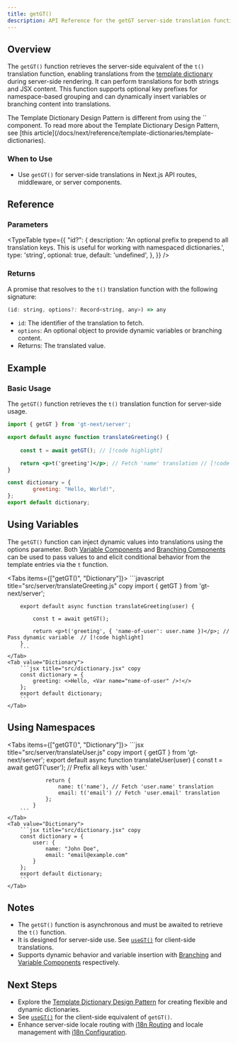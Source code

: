 ```yaml
---
title: getGT()
description: API Reference for the getGT server-side translation function
---
```


## Overview

The `getGT()` function retrieves the server-side equivalent of the `t()` translation function, enabling translations from the [template dictionary](/docs/next/reference/template-dictionaries/template-dictionaries) during server-side rendering.
It can perform translations for both strings and JSX content.
This function supports optional key prefixes for namespace-based grouping and can dynamically insert variables or branching content into translations.

<Callout>
    The Template Dictionary Design Pattern is different from using the `<T>` component.
    To read more about the Template Dictionary Design Pattern, see [this article](/docs/next/reference/template-dictionaries/template-dictionaries).
</Callout>


### When to Use

- Use `getGT()` for server-side translations in Next.js API routes, middleware, or server components.

## Reference

### Parameters

<TypeTable
  type={{
    "id?": {
        description:
            'An optional prefix to prepend to all translation keys. This is useful for working with namespaced dictionaries.',
        type: 'string',
        optional: true,
        default: 'undefined',
    },
  }}
/>

### Returns

A promise that resolves to the `t()` translation function with the following signature:

```jsx
(id: string, options?: Record<string, any>) => any
```
* `id`: The identifier of the translation to fetch.
* `options`: An optional object to provide dynamic variables or branching content.
* Returns: The translated value.

## Example

### Basic Usage

The `getGT()` function retrieves the `t()` translation function for server-side usage.

```jsx title="src/server/translateGreeting.js" copy
import { getGT } from 'gt-next/server';

export default async function translateGreeting() {
    
    const t = await getGT(); // [!code highlight]

    return <p>t('greeting')</p>; // Fetch 'name' translation // [!code highlight]
}
```
```jsx title="src/dictionary.jsx" copy
const dictionary = {
        greeting: "Hello, World!",
};
export default dictionary;
```

## Using Variables

The `getGT()` function can inject dynamic values into translations using the options parameter.
Both [Variable Components](/docs/next/reference/template-dictionaries/variable-components)
and [Branching Components](/docs/next/reference/template-dictionaries/branching-components)
can be used to pass values to and elicit conditional behavior from the template entries via the `t` function.

<Tabs items={["getGT()", "Dictionary"]}>
    <Tab value="getGT()">
        ```javascript title="src/server/translateGreeting.js" copy
        import { getGT } from 'gt-next/server';

        export default async function translateGreeting(user) {
            
            const t = await getGT();

            return <p>t('greeting', { 'name-of-user': user.name })</p>; // Pass dynamic variable  // [!code highlight]
        }
        ```
    </Tab>
    <Tab value="Dictionary">
        ```jsx title="src/dictionary.jsx" copy
        const dictionary = {
            greeting: <>Hello, <Var name="name-of-user" />!</>
        };
        export default dictionary;
        ```
    </Tab>
</Tabs>

## Using Namespaces

<Tabs items={["getGT()", "Dictionary"]}>
    <Tab value="getGT()">
        ```jsx title="src/server/translateUser.js" copy
        import { getGT } from 'gt-next/server';
            export default async function translateUser(user) {
                const t = await getGT('user'); // Prefix all keys with 'user.'

                return {
                    name: t('name'), // Fetch 'user.name' translation
                    email: t('email') // Fetch 'user.email' translation
                };
            }
        ```
    </Tab>
    <Tab value="Dictionary">
        ```jsx title="src/dictionary.jsx" copy
        const dictionary = {
            user: {
                name: "John Doe",
                email: "email@example.com"
            }
        };
        export default dictionary;
        ```
    </Tab>
</Tabs>


## Notes
 * The `getGT()` function is asynchronous and must be awaited to retrieve the `t()` function.
 * It is designed for server-side use. See [`useGT()`](/docs/next/api/methods/client/useGT) for client-side translations.
 * Supports dynamic behavior and variable insertion with [Branching](/docs/next/reference/template-dictionaries/branching-components) and [Variable Components]((/docs/next/reference/template-dictionaries/variable-components)) respectively.

## Next Steps
 * Explore the [Template Dictionary Design Pattern](/docs/next/reference/template-dictionaries/template-dictionaries) for creating flexible and dynamic dictionaries.
 * See [`useGT()`](/docs/next/api/methods/client/useGT) for the client-side equivalent of `getGT()`.
 * Enhance server-side locale routing with [i18n Routing](/docs/next/guides/i18n-routing) and locale management with [i18n Configuration](/docs/next/reference/i18n-configuration).